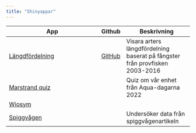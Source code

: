 ```yaml
---
title: "Shinyappar"
---
```


| App                                                                     | Github                                                                               | Beskrivning                                                                 |
|------------------------------------|----------|--------------------------|
| [Längdfördelning](https://martenerlandsson.shinyapps.io/lngdfrdelning/) | [GitHub](https://github.com/slu-aqua-omradesskydd-havsplanering/length-distribution) | Visara arters längdfördelning baserat på fångster från provfisken 2003-2016 |
| [Marstrand quiz](https://martenerlandsson.shinyapps.io/MarstrandQuiz/)  |                                                                                      | Quiz om vår enhet från Aqua-dagarna 2022                                    |
| [Wiosym](https://wiosym.shinyapps.io/wiosym/)                           |                                                                                      |                                                                             |
| [Spiggvågen](https://martenerlandsson.shinyapps.io/stickleback/)        |                                                                                      | Undersöker data från spiggvågenartikeln                                     |

## 

